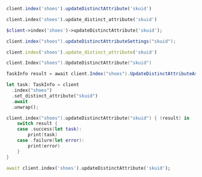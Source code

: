 <CodeGroup>

```javascript JS
client.index('shoes').updateDistinctAttribute('skuid')
```

```python Python
client.index('shoes').update_distinct_attribute('skuid')
```

```php PHP
$client->index('shoes')->updateDistinctAttribute('skuid');
```

```java Java
client.index("shoes").updateDistinctAttributeSettings("skuid");
```

```ruby Ruby
client.index('shoes').update_distinct_attribute('skuid')
```

```go Go
client.Index("shoes").UpdateDistinctAttribute("skuid")
```

```csharp C#
TaskInfo result = await client.Index("shoes").UpdateDistinctAttributeAsync("skuid");
```

```rust Rust
let task: TaskInfo = client
  .index("shoes")
  .set_distinct_attribute("skuid")
  .await
  .unwrap();
```

```swift Swift
client.index("shoes").updateDistinctAttribute("skuid") { (result) in
    switch result {
    case .success(let task):
        print(task)
    case .failure(let error):
        print(error)
    }
}
```

```dart Dart
await client.index('shoes').updateDistinctAttribute('skuid');
```
</CodeGroup>